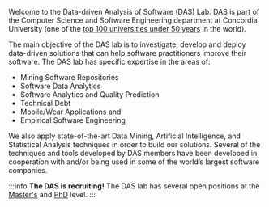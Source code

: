 Welcome to the Data-driven Analysis of Software (DAS) Lab. DAS is part of the Computer Science and Software Engineering department at Concordia University (one of the [top 100 universities under 50 years](https://www.topuniversities.com/university-rankings/top-50-under-50/2018) in the world).

The main objective of the DAS lab is to investigate, develop and deploy data-driven solutions that can help software practitioners improve their software. The DAS lab has specific expertise in the areas of:

- Mining Software Repositories
- Software Data Analytics
- Software Analytics and Quality Prediction
- Technical Debt
- Mobile/Wear Applications and
- Empirical Software Engineering

We also apply state-of-the-art Data Mining, Artificial Intelligence, and Statistical Analysis techniques in order to build our solutions. Several of the techniques and tools developed by DAS members have been developed in cooperation with and/or being used in some of the world’s largest software companies.

:::info
**The DAS is recruiting!** The DAS lab has several open positions at the [Master's](https://dearprof.com/positions/663a917eb1a073f28c471c45/apply) and [PhD](https://dearprof.com/positions/663a90b6b1a073f28c471c42/apply) level.
:::
